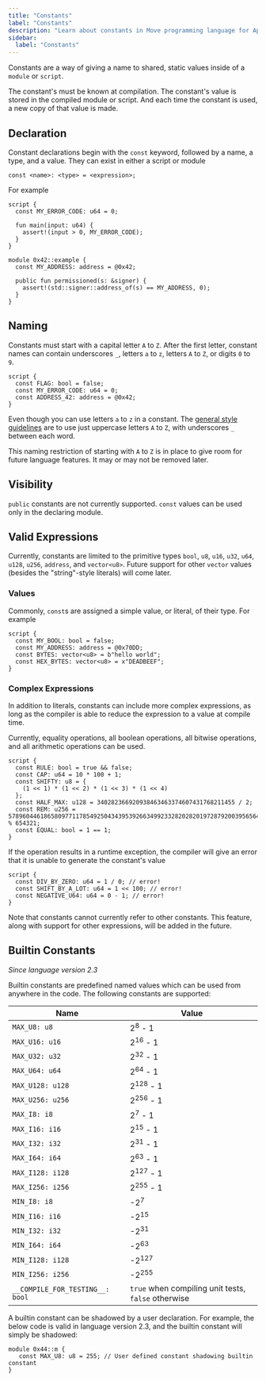 ```yaml
---
title: "Constants"
label: "Constants"
description: "Learn about constants in Move programming language for Aptos smart contract development."
sidebar:
  label: "Constants"
---
```


Constants are a way of giving a name to shared, static values inside of a `module` or `script`.

The constant's must be known at compilation. The constant's value is stored in the compiled module
or script. And each time the constant is used, a new copy of that value is made.

## Declaration

Constant declarations begin with the `const` keyword, followed by a name, a type, and a value. They
can exist in either a script or module

```text
const <name>: <type> = <expression>;
```

For example

```move
script {
  const MY_ERROR_CODE: u64 = 0;

  fun main(input: u64) {
    assert!(input > 0, MY_ERROR_CODE);
  }
}

module 0x42::example {
  const MY_ADDRESS: address = @0x42;

  public fun permissioned(s: &signer) {
    assert!(std::signer::address_of(s) == MY_ADDRESS, 0);
  }
}
```

## Naming

Constants must start with a capital letter `A` to `Z`. After the first letter, constant names can
contain underscores `_`, letters `a` to `z`, letters `A` to `Z`, or digits `0` to `9`.

```move
script {
  const FLAG: bool = false;
  const MY_ERROR_CODE: u64 = 0;
  const ADDRESS_42: address = @0x42;
}
```

Even though you can use letters `a` to `z` in a constant. The
[general style guidelines](/build/smart-contracts/book/coding-conventions) are to use just uppercase letters `A` to `Z`,
with underscores `_` between each word.

This naming restriction of starting with `A` to `Z` is in place to give room for future language
features. It may or may not be removed later.

## Visibility

`public` constants are not currently supported. `const` values can be used only in the declaring
module.

## Valid Expressions

Currently, constants are limited to the primitive types `bool`, `u8`, `u16`, `u32`, `u64`, `u128`, `u256`, `address`, and
`vector<u8>`. Future support for other `vector` values (besides the "string"-style literals) will
come later.

### Values

Commonly, `const`s are assigned a simple value, or literal, of their type. For example

```move
script {
  const MY_BOOL: bool = false;
  const MY_ADDRESS: address = @0x70DD;
  const BYTES: vector<u8> = b"hello world";
  const HEX_BYTES: vector<u8> = x"DEADBEEF";
}
```

### Complex Expressions

In addition to literals, constants can include more complex expressions, as long as the compiler is
able to reduce the expression to a value at compile time.

Currently, equality operations, all boolean operations, all bitwise operations, and all arithmetic
operations can be used.

```move
script {
  const RULE: bool = true && false;
  const CAP: u64 = 10 * 100 + 1;
  const SHIFTY: u8 = {
    (1 << 1) * (1 << 2) * (1 << 3) * (1 << 4)
  };
  const HALF_MAX: u128 = 340282366920938463463374607431768211455 / 2;
  const REM: u256 = 57896044618658097711785492504343953926634992332820282019728792003956564819968 % 654321;
  const EQUAL: bool = 1 == 1;
}
```

If the operation results in a runtime exception, the compiler will give an error that it is
unable to generate the constant's value

```move
script {
  const DIV_BY_ZERO: u64 = 1 / 0; // error!
  const SHIFT_BY_A_LOT: u64 = 1 << 100; // error!
  const NEGATIVE_U64: u64 = 0 - 1; // error!
}
```

Note that constants cannot currently refer to other constants. This feature, along with support for
other expressions, will be added in the future.

## Builtin Constants

*Since language version 2.3*

Builtin constants are predefined named values which can be used from anywhere in the code. The following constants are supported:

| Name                            | Value                                                |
|---------------------------------|------------------------------------------------------|
| `MAX_U8: u8`                    | 2<sup>8</sup> - 1                                    |
| `MAX_U16: u16`                  | 2<sup>16</sup> - 1                                   |
| `MAX_U32: u32`                  | 2<sup>32</sup> - 1                                   |
| `MAX_U64: u64`                  | 2<sup>64</sup> - 1                                   |
| `MAX_U128: u128`                | 2<sup>128</sup> - 1                                  |
| `MAX_U256: u256`                | 2<sup>256</sup> - 1                                  |
| `MAX_I8: i8`                    | 2<sup>7</sup> - 1                                    |
| `MAX_I16: i16`                  | 2<sup>15</sup> - 1                                   |
| `MAX_I32: i32`                  | 2<sup>31</sup> - 1                                   |
| `MAX_I64: i64`                  | 2<sup>63</sup> - 1                                   |
| `MAX_I128: i128`                | 2<sup>127</sup> - 1                                  |
| `MAX_I256: i256`                | 2<sup>255</sup> - 1                                  |
| `MIN_I8: i8`                    | -2<sup>7</sup>                                       |
| `MIN_I16: i16`                  | -2<sup>15</sup>                                      |
| `MIN_I32: i32`                  | -2<sup>31</sup>                                      |
| `MIN_I64: i64`                  | -2<sup>63</sup>                                      |
| `MIN_I128: i128`                | -2<sup>127</sup>                                     |
| `MIN_I256: i256`                | -2<sup>255</sup>                                     |
| `__COMPILE_FOR_TESTING__: bool` | `true` when compiling unit tests, `false`  otherwise |

A builtin constant can be shadowed by a user declaration. For example, the below code is valid in language version 2.3, and the builtin constant will simply be shadowed:

```move
module 0x44::m {
   const MAX_U8: u8 = 255; // User defined constant shadowing builtin constant
}
```
